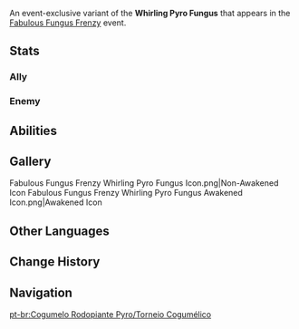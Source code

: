 {{CustomTabs
|tab1 = Overview
|tab2 = Fabulous Fungus Frenzy
|tab3 = Fungus Mechanicus
|tab4 = Lil' Fungi's Fun-Tastic Fiesta
}}
{{Enemy Infobox
|name     = Whirling Pyro Fungus
|image    = Enemy Whirling Pyro Fungus.png
|dmgtype  = Pyro
|weakpoint = no
|type     = Event Enemies
}}
An event-exclusive variant of the '''Whirling Pyro Fungus''' that appears in the [[Fabulous Fungus Frenzy]] event.

==Stats==
===Ally===
{{Enemy Stats
|hide_notes = 1

|pyro_res     = 20%
|dendro_res   = 20%

|hp_ratio  = 4
|hp_type   = 2
|atk_ratio = 4.32
|atk_type  = 2
}}

===Enemy===
{{Enemy Stats
|hide_notes = 1

|pyro_res     = 20%
|dendro_res   = 20%

|hp_ratio  = 2.24
|hp_type   = 2
|atk_ratio = 3.456
|atk_type  = 2
}}

==Abilities==
{{Enemy Attacks
|enemy       = Whirling Pyro Fungus

|name_1      = Skill: Meltdown Blast
|desc_1      = Charges Pyro energy and [[Vacuum Field|pulls]] opponents in before unleashing a blazing explosion that deals '''512% ATK''' as {{Color|Pyro DMG}} to all nearby opponents and decreasing All Elemental [[RES]] of the injured targets by '''15%''' for '''8''' seconds.<br>''After seeing this skill, Paimon thought: If you put a pile of fireworks next to the Fungus, maybe they'll all light up at once!''
|file_1      = Whirling Pyro Fungus Meltdown Blast

|name_2      = Ember Cordon
|desc_2      = Releases a heated ring that raises its own [[DEF]] by '''200%''', continuously deals '''10.9% ATK''' as {{Color|Pyro DMG}} to nearby opponents every '''0.666''' seconds for '''9''' seconds, and continuously taunts nearby opponents that have been attacked by it.

|name_3      = Searing Shockwave
|desc_3      = Fires off a blazing shockwave that deals '''78% ATK''' as {{Color|Pyro DMG}} to nearby opponents.
}}

==Gallery==
<gallery>
Fabulous Fungus Frenzy Whirling Pyro Fungus Icon.png|Non-Awakened Icon
Fabulous Fungus Frenzy Whirling Pyro Fungus Awakened Icon.png|Awakened Icon
</gallery>

==Other Languages==
{{Other Languages|Whirling Pyro Fungus}}

==Change History==
{{Change History|3.2}}

==Navigation==
{{Enemy Navbox|Common}}

[[pt-br:Cogumelo Rodopiante Pyro/Torneio Cogumélico]]